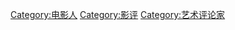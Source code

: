 {{Commonscat|Film critics}}

[[Category:电影人|Category:电影人]]
[[Category:影评|Category:影评]]
[[Category:艺术评论家|Category:艺术评论家]]